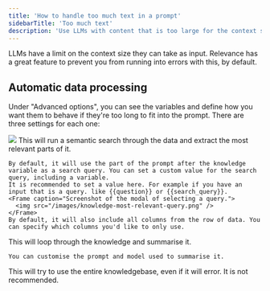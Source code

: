 ```yaml
---
title: 'How to handle too much text in a prompt'
sidebarTitle: 'Too much text'
description: 'Use LLMs with content that is too large for the context size'
---
```


LLMs have a limit on the context size they can take as input. Relevance has a great feature to prevent you from running into errors with this, by default.

## Automatic data processing

Under "Advanced options", you can see the variables and define how you want them to behave if they're too long to fit into the prompt. There are three settings for each one:

<Frame caption="Screenshot of the modal on how to handle too much text">
  <img src="/images/handle-too-much-text.png" />
</Frame>

<Tabs>
  <Tab title="Most relevant data">
    This will run a semantic search through the data and extract the most relevant parts of it.

    By default, it will use the part of the prompt after the knowledge variable as a search query. You can set a custom value for the search query, including a variable.
    It is recommended to set a value here. For example if you have an input that is a query. like {{question}} or {{search_query}}.
    <Frame caption="Screenshot of the modal of selecting a query.">
      <img src="/images/knowledge-most-relevant-query.png" />
    </Frame>
    By default, it will also include all columns from the row of data. You can specify which columns you'd like to only use.
  </Tab>
  <Tab title="Summarize">
    This will loop through the knowledge and summarise it. 

    You can customise the prompt and model used to summarise it.
  </Tab>
  <Tab title="Full">
    This will try to use the entire knowledgebase, even if it will error. It is not recommended.
  </Tab>
</Tabs>